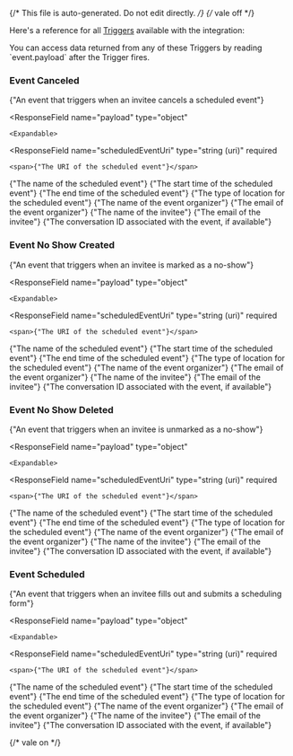 {/* This file is auto-generated. Do not edit directly. */}
{/* vale off */}

Here's a reference for all [Triggers](/learn/reference/triggers/) available with the integration:


<Tip>
You can access data returned from any of these Triggers by reading `event.payload` after the Trigger fires.
</Tip>


### Event Canceled

<span>{"An event that triggers when an invitee cancels a scheduled event"}</span>

  <ResponseField
    name="payload"
    type="object"
  >
    

    <Expandable>
  <ResponseField
    name="scheduledEventUri"
    type="string (uri)"
    required
  >
    <span>{"The URI of the scheduled event"}</span>
  </ResponseField>
  <ResponseField
    name="eventName"
    type="string"
    required
  >
    <span>{"The name of the scheduled event"}</span>
  </ResponseField>
  <ResponseField
    name="startTime"
    type="string (date-time)"
    required
  >
    <span>{"The start time of the scheduled event"}</span>
  </ResponseField>
  <ResponseField
    name="endTime"
    type="string (date-time)"
    required
  >
    <span>{"The end time of the scheduled event"}</span>
  </ResponseField>
  <ResponseField
    name="locationType"
    type="string"
    required
  >
    <span>{"The type of location for the scheduled event"}</span>
  </ResponseField>
  <ResponseField
    name="organizerName"
    type="string"
    required
  >
    <span>{"The name of the event organizer"}</span>
  </ResponseField>
  <ResponseField
    name="organizerEmail"
    type="string (email)"
    required
  >
    <span>{"The email of the event organizer"}</span>
  </ResponseField>
  <ResponseField
    name="inviteeName"
    type="string"
    required
  >
    <span>{"The name of the invitee"}</span>
  </ResponseField>
  <ResponseField
    name="inviteeEmail"
    type="string (email)"
    required
  >
    <span>{"The email of the invitee"}</span>
  </ResponseField>
  <ResponseField
    name="conversationId"
    type="string | null"
    required
  >
    <span>{"The conversation ID associated with the event, if available"}</span>
  </ResponseField>
    </Expandable>
  </ResponseField>

### Event No Show Created

<span>{"An event that triggers when an invitee is marked as a no-show"}</span>

  <ResponseField
    name="payload"
    type="object"
  >
    

    <Expandable>
  <ResponseField
    name="scheduledEventUri"
    type="string (uri)"
    required
  >
    <span>{"The URI of the scheduled event"}</span>
  </ResponseField>
  <ResponseField
    name="eventName"
    type="string"
    required
  >
    <span>{"The name of the scheduled event"}</span>
  </ResponseField>
  <ResponseField
    name="startTime"
    type="string (date-time)"
    required
  >
    <span>{"The start time of the scheduled event"}</span>
  </ResponseField>
  <ResponseField
    name="endTime"
    type="string (date-time)"
    required
  >
    <span>{"The end time of the scheduled event"}</span>
  </ResponseField>
  <ResponseField
    name="locationType"
    type="string"
    required
  >
    <span>{"The type of location for the scheduled event"}</span>
  </ResponseField>
  <ResponseField
    name="organizerName"
    type="string"
    required
  >
    <span>{"The name of the event organizer"}</span>
  </ResponseField>
  <ResponseField
    name="organizerEmail"
    type="string (email)"
    required
  >
    <span>{"The email of the event organizer"}</span>
  </ResponseField>
  <ResponseField
    name="inviteeName"
    type="string"
    required
  >
    <span>{"The name of the invitee"}</span>
  </ResponseField>
  <ResponseField
    name="inviteeEmail"
    type="string (email)"
    required
  >
    <span>{"The email of the invitee"}</span>
  </ResponseField>
  <ResponseField
    name="conversationId"
    type="string | null"
    required
  >
    <span>{"The conversation ID associated with the event, if available"}</span>
  </ResponseField>
    </Expandable>
  </ResponseField>

### Event No Show Deleted

<span>{"An event that triggers when an invitee is unmarked as a no-show"}</span>

  <ResponseField
    name="payload"
    type="object"
  >
    

    <Expandable>
  <ResponseField
    name="scheduledEventUri"
    type="string (uri)"
    required
  >
    <span>{"The URI of the scheduled event"}</span>
  </ResponseField>
  <ResponseField
    name="eventName"
    type="string"
    required
  >
    <span>{"The name of the scheduled event"}</span>
  </ResponseField>
  <ResponseField
    name="startTime"
    type="string (date-time)"
    required
  >
    <span>{"The start time of the scheduled event"}</span>
  </ResponseField>
  <ResponseField
    name="endTime"
    type="string (date-time)"
    required
  >
    <span>{"The end time of the scheduled event"}</span>
  </ResponseField>
  <ResponseField
    name="locationType"
    type="string"
    required
  >
    <span>{"The type of location for the scheduled event"}</span>
  </ResponseField>
  <ResponseField
    name="organizerName"
    type="string"
    required
  >
    <span>{"The name of the event organizer"}</span>
  </ResponseField>
  <ResponseField
    name="organizerEmail"
    type="string (email)"
    required
  >
    <span>{"The email of the event organizer"}</span>
  </ResponseField>
  <ResponseField
    name="inviteeName"
    type="string"
    required
  >
    <span>{"The name of the invitee"}</span>
  </ResponseField>
  <ResponseField
    name="inviteeEmail"
    type="string (email)"
    required
  >
    <span>{"The email of the invitee"}</span>
  </ResponseField>
  <ResponseField
    name="conversationId"
    type="string | null"
    required
  >
    <span>{"The conversation ID associated with the event, if available"}</span>
  </ResponseField>
    </Expandable>
  </ResponseField>

### Event Scheduled

<span>{"An event that triggers when an invitee fills out and submits a scheduling form"}</span>

  <ResponseField
    name="payload"
    type="object"
  >
    

    <Expandable>
  <ResponseField
    name="scheduledEventUri"
    type="string (uri)"
    required
  >
    <span>{"The URI of the scheduled event"}</span>
  </ResponseField>
  <ResponseField
    name="eventName"
    type="string"
    required
  >
    <span>{"The name of the scheduled event"}</span>
  </ResponseField>
  <ResponseField
    name="startTime"
    type="string (date-time)"
    required
  >
    <span>{"The start time of the scheduled event"}</span>
  </ResponseField>
  <ResponseField
    name="endTime"
    type="string (date-time)"
    required
  >
    <span>{"The end time of the scheduled event"}</span>
  </ResponseField>
  <ResponseField
    name="locationType"
    type="string"
    required
  >
    <span>{"The type of location for the scheduled event"}</span>
  </ResponseField>
  <ResponseField
    name="organizerName"
    type="string"
    required
  >
    <span>{"The name of the event organizer"}</span>
  </ResponseField>
  <ResponseField
    name="organizerEmail"
    type="string (email)"
    required
  >
    <span>{"The email of the event organizer"}</span>
  </ResponseField>
  <ResponseField
    name="inviteeName"
    type="string"
    required
  >
    <span>{"The name of the invitee"}</span>
  </ResponseField>
  <ResponseField
    name="inviteeEmail"
    type="string (email)"
    required
  >
    <span>{"The email of the invitee"}</span>
  </ResponseField>
  <ResponseField
    name="conversationId"
    type="string | null"
    required
  >
    <span>{"The conversation ID associated with the event, if available"}</span>
  </ResponseField>
    </Expandable>
  </ResponseField>


{/* vale on */}